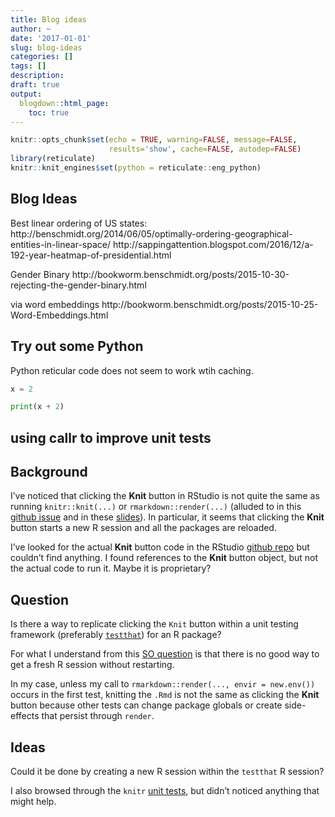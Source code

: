 ```yaml
---
title: Blog ideas
author: ~
date: '2017-01-01'
slug: blog-ideas
categories: []
tags: []
description: 
draft: true
output:
  blogdown::html_page:
    toc: true 
---
```


```r
knitr::opts_chunk$set(echo = TRUE, warning=FALSE, message=FALSE, 
                      results='show', cache=FALSE, autodep=FALSE)
library(reticulate)
knitr::knit_engines$set(python = reticulate::eng_python)
```

## Blog Ideas

Best linear ordering of US states:
http://benschmidt.org/2014/06/05/optimally-ordering-geographical-entities-in-linear-space/
http://sappingattention.blogspot.com/2016/12/a-192-year-heatmap-of-presidential.html


Gender Binary
http://bookworm.benschmidt.org/posts/2015-10-30-rejecting-the-gender-binary.html

via word embeddings
http://bookworm.benschmidt.org/posts/2015-10-25-Word-Embeddings.html


## Try out some Python

Python reticular code does not seem to work wtih caching.

```python
x = 2
```

```python
print(x + 2)
```

## using callr to improve unit tests
## Background
I've noticed that clicking the **Knit** button in RStudio is not quite the same as running `knitr::knit(...)` or `rmarkdown::render(...)` (alluded to in this [github issue](https://github.com/rstudio/rmarkdown/issues/17#issuecomment-37241816) and in these [slides](https://slides.yihui.name/2017-rstudio-conf-rmarkdown-Yihui-Xie.html#6)). In particular, it seems that clicking the **Knit** button starts a new R session and all the packages are reloaded.

I've looked for the actual **Knit** button code in the RStudio [github repo](https://github.com/rstudio/rstudio) but couldn't find anything. I found references to the **Knit** button object, but not the actual code to run it. Maybe it is proprietary? 

## Question
Is there a way to replicate clicking the `Knit` button within a unit testing framework (preferably [`testthat`](https://github.com/r-lib/testthat)) for an R package?

For what I understand from this [SO question](https://stackoverflow.com/questions/32257970/knitr-inherits-variables-from-a-users-environment-even-with-envir-new-env) is that there is no good way to get a fresh R session without restarting.

In my case, unless my call to `rmarkdown::render(..., envir = new.env())` occurs in the first test, knitting the `.Rmd` is not the same as clicking the **Knit** button because other tests can change package globals or create side-effects that persist through `render`.

## Ideas
Could it be done by creating a new R session within the `testthat` R session? 

I also browsed through the `knitr` [unit tests](https://github.com/yihui/knitr/tree/master/tests/testit), but didn't noticed anything that might help.







